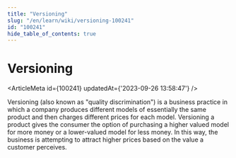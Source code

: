 ```yaml
---
title: "Versioning"
slug: "/en/learn/wiki/versioning-100241"
id: "100241"
hide_table_of_contents: true
---
```



# Versioning

<ArticleMeta id={100241} updatedAt={'2023-09-26 13:58:47'} />
<div className='border-solid border-b border-t-0 my-4 border-[var(--ifm-color-gray-300)]' />

Versioning (also known as "quality discrimination") is a business practice in which a company produces different models of essentially the same product and then charges different prices for each model. Versioning a product gives the consumer the option of purchasing a higher valued model for more money or a lower-valued model for less money. In this way, the business is attempting to attract higher prices based on the value a customer perceives.
